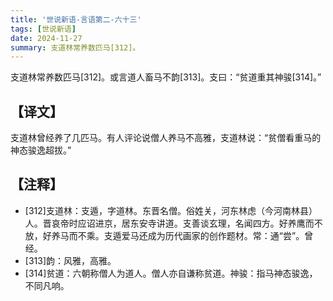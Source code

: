 ```yaml
---
title: '世说新语-言语第二-六十三'
tags: [世说新语]
date: 2024-11-27
summary: 支道林常养数匹马[312]。
---
```


支道林常养数匹马[312]。或言道人畜马不韵[313]。支曰：“贫道重其神骏[314]。”

## 【译文】

支道林曾经养了几匹马。有人评论说僧人养马不高雅，支道林说：“贫僧看重马的神态骏逸超拔。”

## 【注释】

- [312]支道林：支遁，字道林。东晋名僧。俗姓关，河东林虑（今河南林县）人。晋哀帝时应诏进京，居东安寺讲道。支善谈玄理，名闻四方。好养鹰而不放，好养马而不乘。支遁爱马还成为历代画家的创作题材。常：通“尝”。曾经。
- [313]韵：风雅，高雅。
- [314]贫道：六朝称僧人为道人。僧人亦自谦称贫道。神骏：指马神态骏逸，不同凡响。
